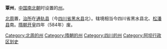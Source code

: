 '''覃州'''，[[中国|中国]][[南北朝|南北朝]]时设置的[[州|州]]。

[[北周|北周]]置，[[治所|治所]]在[[通轨县|通轨县]]（今[[四川省|四川省]][[黑水县|黑水县]]北）。辖境相当今四川省黑水县北、[[松潘县|松潘县]]南。[[隋朝|隋朝]][[开皇|开皇]]四年（584年）废。

{{四川行政区划小作品}}
{{DEFAULTSORT:T}}
[[Category:北周的州|Category:北周的州]]
[[Category:隋朝的州|Category:隋朝的州]]
[[Category:四川的州|Category:四川的州]]
[[Category:阿坝行政区划史|Category:阿坝行政区划史]]